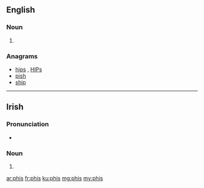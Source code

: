 ==English==

===Noun===
{{head|en|noun plural form}}

# {{plural of|phi|lang=en}}

===Anagrams===
* [[hips#English|hips]] , [[HIPs#English|HIPs]]
* [[pish#English|pish]]
* [[ship#English|ship]]

----
==Irish==

===Pronunciation===
* {{IPA|[fʲɪʃ]|lang=ga}}

===Noun===
{{head|ga|mutated noun|g=f}}

# {{ga-lenition of|pis}}

[[ar:phis]]
[[fr:phis]]
[[ku:phis]]
[[mg:phis]]
[[my:phis]]